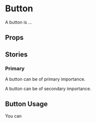 
<Meta of={ButtonStories} />

# Button

A button is ...

<Primary />

## Props

<Controls />

## Stories

### Primary

A button can be of primary importance.

<Story of={ButtonStories.Primary} />

A button can be of secondary importance.

<Story of={ButtonStories.Secondary} />

## Button Usage
You can 
